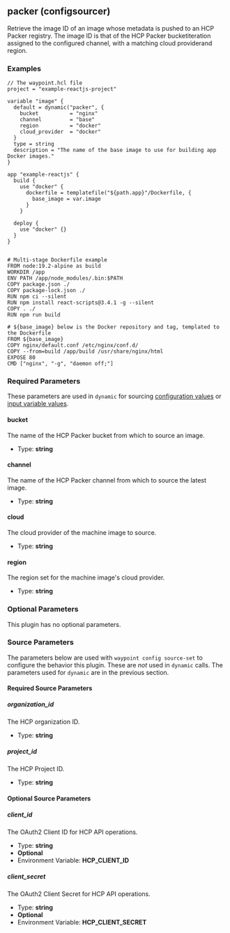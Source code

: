 ## packer (configsourcer)

Retrieve the image ID of an image whose metadata is pushed to an HCP Packer registry. The image ID is that of the HCP Packer bucketiteration assigned to the configured channel, with a matching cloud providerand region.

### Examples

```hcl
// The waypoint.hcl file
project = "example-reactjs-project"

variable "image" {
  default = dynamic("packer", {
    bucket          = "nginx"
    channel         = "base"
    region          = "docker"
    cloud_provider  = "docker"
  }
  type = string
  description = "The name of the base image to use for building app Docker images."
}

app "example-reactjs" {
  build {
    use "docker" {
      dockerfile = templatefile("${path.app}"/Dockerfile, {
        base_image = var.image
      }
    }

  deploy {
    use "docker" {}
  }
}


# Multi-stage Dockerfile example
FROM node:19.2-alpine as build
WORKDIR /app
ENV PATH /app/node_modules/.bin:$PATH
COPY package.json ./
COPY package-lock.json ./
RUN npm ci --silent
RUN npm install react-scripts@3.4.1 -g --silent
COPY . ./
RUN npm run build

# ${base_image} below is the Docker repository and tag, templated to the Dockerfile
FROM ${base_image}
COPY nginx/default.conf /etc/nginx/conf.d/
COPY --from=build /app/build /usr/share/nginx/html
EXPOSE 80
CMD ["nginx", "-g", "daemon off;"]
```

### Required Parameters

These parameters are used in `dynamic` for sourcing [configuration values](/waypoint/docs/app-config/dynamic) or [input variable values](/waypoint/docs/waypoint-hcl/variables/dynamic).

#### bucket

The name of the HCP Packer bucket from which to source an image.

- Type: **string**

#### channel

The name of the HCP Packer channel from which to source the latest image.

- Type: **string**

#### cloud

The cloud provider of the machine image to source.

- Type: **string**

#### region

The region set for the machine image's cloud provider.

- Type: **string**

### Optional Parameters

This plugin has no optional parameters.

### Source Parameters

The parameters below are used with `waypoint config source-set` to configure
the behavior this plugin. These are _not_ used in `dynamic` calls. The
parameters used for `dynamic` are in the previous section.

#### Required Source Parameters

##### organization_id

The HCP organization ID.

- Type: **string**

##### project_id

The HCP Project ID.

- Type: **string**

#### Optional Source Parameters

##### client_id

The OAuth2 Client ID for HCP API operations.

- Type: **string**
- **Optional**
- Environment Variable: **HCP_CLIENT_ID**

##### client_secret

The OAuth2 Client Secret for HCP API operations.

- Type: **string**
- **Optional**
- Environment Variable: **HCP_CLIENT_SECRET**
